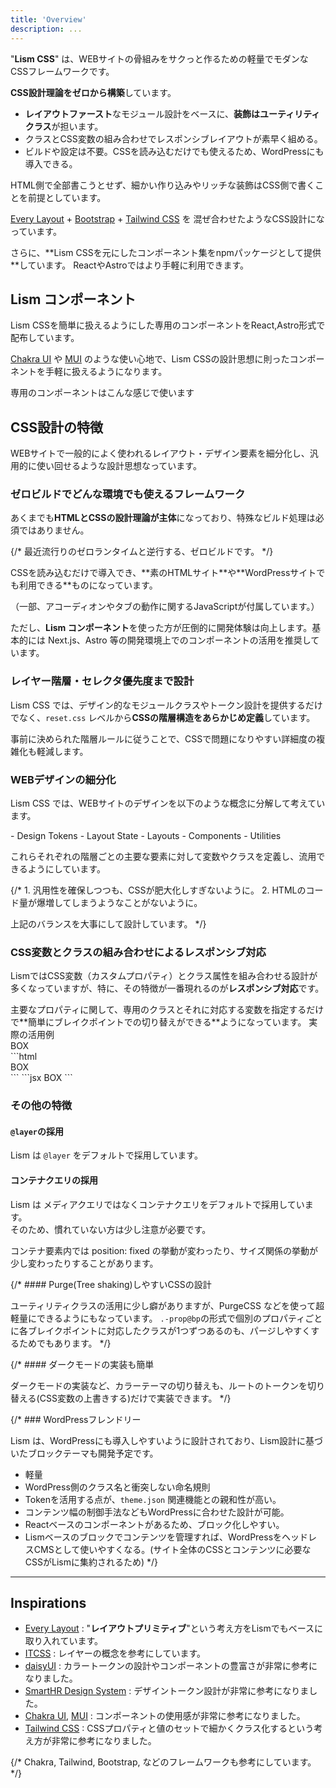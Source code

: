 ```yaml
---
title: 'Overview'
description: ...
---
```


"**Lism CSS**" は、WEBサイトの骨組みをサクっと作るための軽量でモダンなCSSフレームワークです。

**CSS設計理論をゼロから構築**しています。

- **レイアウトファースト**なモジュール設計をベースに、**装飾はユーティリティクラス**が担います。
- クラスとCSS変数の組み合わせでレスポンシブレイアウトが素早く組める。
- ビルドや設定は不要。CSSを読み込むだけでも使えるため、WordPressにも導入できる。

HTML側で全部書こうとせず、細かい作り込みやリッチな装飾はCSS側で書くことを前提としています。

<IconBadge /> [Every Layout](https://every-layout.dev/) + [Bootstrap](https://getbootstrap.com/) + [Tailwind CSS](https://tailwindcss.com/) を 混ぜ合わせたようなCSS設計になっています。  

<Spacer h='10' />

<Callout keycolor="green" icon='good'>
さらに、**Lism CSSを元にしたコンポーネント集をnpmパッケージとして提供**しています。  
ReactやAstroではより手軽に利用できます。
</Callout>


## Lism コンポーネント

Lism CSSを簡単に扱えるようにした専用のコンポーネントをReact,Astro形式で配布しています。

<IconBadge /> [Chakra UI](https://chakra-ui.com/) や [MUI](https://mui.com/) のような使い心地で、Lism CSSの設計思想に則ったコンポーネントを手軽に扱えるようになります。

<PreviewTitle>専用のコンポーネントはこんな感じで使います</PreviewTitle>

<DemoLismComponent/>



## CSS設計の特徴


WEBサイトで一般的によく使われるレイアウト・デザイン要素を細分化し、汎用的に使い回せるような設計思想なっています。



### ゼロビルドでどんな環境でも使えるフレームワーク

あくまでも**HTMLとCSSの設計理論が主体**になっており、特殊なビルド処理は必須ではありません。

{/* 最近流行りのゼロランタイムと逆行する、ゼロビルドです。 */}

<Callout type="check">
CSSを読み込むだけで導入でき、**素のHTMLサイト**や**WordPressサイトでも利用できる**ものになっています。
</Callout>

<Text c="text-2" mbs="10" fz="s">（一部、アコーディオンやタブの動作に関するJavaScriptが付属しています。）</Text>


<IconBadge /> ただし、**Lism コンポーネント**を使った方が圧倒的に開発体験は向上します。基本的には Next.js、Astro 等の開発環境上でのコンポーネントの活用を推奨しています。



### レイヤー階層・セレクタ優先度まで設計

Lism CSS では、デザイン的なモジュールクラスやトークン設計を提供するだけでなく、`reset.css` レベルから**CSSの階層構造をあらかじめ定義**しています。

事前に決められた階層ルールに従うことで、CSSで問題になりやすい詳細度の複雑化も軽減します。


### WEBデザインの細分化

Lism CSS では、WEBサイトのデザインを以下のような概念に分解して考えています。

<Box p='30' bgc='base-2'>
	- Design Tokens
	- Layout State
	- Layouts
	- Components
	- Utilities
</Box>

これらそれぞれの階層ごとの主要な要素に対して変数やクラスを定義し、流用できるようにしています。

{/* 1. 汎用性を確保しつつも、CSSが肥大化しすぎないように。
2. HTMLのコード量が爆増してしまうようなことがないように。

上記のバランスを大事にして設計しています。 */}




### CSS変数とクラスの組み合わせによるレスポンシブ対応

LismではCSS変数（カスタムプロパティ）とクラス属性を組み合わせる設計が多くなっていますが、特に、その特徴が一番現れるのが**レスポンシブ対応**です。



<Callout type='check'>
主要なプロパティに関して、専用のクラスとそれに対応する変数を指定するだけで**簡単にブレイクポイントでの切り替えができる**ようになっています。
</Callout>

<Preview>
	<PreviewTitle>実際の活用例</PreviewTitle>
	<PreviewArea resize p='20'>
		<div class="-p:20 -p_sm -p_md -bd" style="--p_sm:var(--s30);--p_md:var(--s50);">
			BOX
		</div>
	</PreviewArea>
	<PreviewCode label="HTML" slot="tab">
```html
<div class="-p:20 -p_sm -p_md -bd" style="--p_sm:var(--s30);--p_md:var(--s50);">
	BOX
</div>
```
	</PreviewCode>
	<PreviewCode label="JSX" slot="tab">
```jsx
<Box p={[20, 30, 50]} bd>
	BOX
</Box>
```
	</PreviewCode>
</Preview>




### その他の特徴

#### `@layer`の採用

Lism は `@layer` をデフォルトで採用しています。



#### コンテナクエリの採用

Lism は メディアクエリではなくコンテナクエリをデフォルトで採用しています。  
そのため、慣れていない方は少し注意が必要です。

<IconBadge type='warning' /> コンテナ要素内では position: fixed の挙動が変わったり、サイズ関係の挙動が少し変わったりすることがあります。





{/* #### Purge(Tree shaking)しやすいCSSの設計

ユーティリティクラスの活用に少し癖がありますが、PurgeCSS などを使って超軽量にできるようにもなっています。
`.-prop@bp`の形式で個別のプロパティごとに各ブレイクポイントに対応したクラスが1つずつあるのも、パージしやすくするためでもあります。 */}


{/* #### ダークモードの実装も簡単

ダークモードの実装など、カラーテーマの切り替えも、ルートのトークンを切り替える(CSS変数の上書きする)だけで実装できます。 */}

{/* ### WordPressフレンドリー

Lism は、WordPressにも導入しやすいように設計されており、Lism設計に基づいたブロックテーマも開発予定です。

- 軽量
- WordPress側のクラス名と衝突しない命名規則
- Tokenを活用する点が、`theme.json` 関連機能との親和性が高い。
- コンテンツ幅の制御手法などもWordPressに合わせた設計が可能。
- Reactベースのコンポーネントがあるため、ブロック化しやすい。
- Lismベースのブロックでコンテンツを管理すれば、WordPressをヘッドレスCMSとして使いやすくなる。(サイト全体のCSSとコンテンツに必要なCSSがLismに集約されるため) */}



---

## Inspirations

- [Every Layout](https://every-layout.dev/) : "**レイアウトプリミティブ**"という考え方をLismでもベースに取り入れています。
- [ITCSS](https://itcss.io/) : レイヤーの概念を参考にしています。
- [daisyUI](https://daisyui.com/) : カラートークンの設計やコンポーネントの豊富さが非常に参考になりました。
- [SmartHR Design System](https://smarthr.design/products/design-tokens/) : デザイントークン設計が非常に参考になりました。
- [Chakra UI](https://chakra-ui.com/),  [MUI](https://mui.com/) : コンポーネントの使用感が非常に参考になりました。
- [Tailwind CSS](https://tailwindcss.com/) : CSSプロパティと値のセットで細かくクラス化するという考え方が非常に参考になりました。

{/* Chakra, Tailwind, Bootstrap, などのフレームワークも参考にしています。 */}
